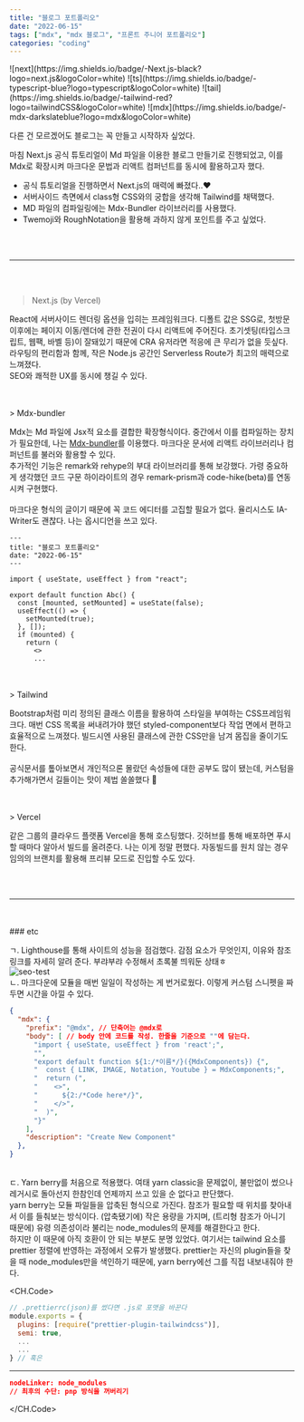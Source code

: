 ```yaml
---
title: "블로그 포트폴리오"
date: "2022-06-15"
tags: ["mdx", "mdx 블로그", "프론트 주니어 포트폴리오"]
categories: "coding"
---
```



<div className="flex flex-row justify-center space-x-1 mb-16">
  <span>![next](https://img.shields.io/badge/-Next.js-black?logo=next.js&logoColor=white)</span>
  <span>![ts](https://img.shields.io/badge/-typescript-blue?logo=typescript&logoColor=white)</span>
  <span>![tail](https://img.shields.io/badge/-tailwind-red?logo=tailwindCSS&logoColor=white)</span>
  <span>![mdx](https://img.shields.io/badge/-mdx-darkslateblue?logo=mdx&logoColor=white)</span>
</div>

다른 건 모르겠어도 블로그는 꼭 만들고 시작하자 싶었다.

마침 Next.js 공식 튜토리얼이 Md 파일을 이용한 블로그 만들기로 진행되었고, 이를 Mdx로 확장시켜 마크다운 문법과 리액트 컴퍼넌트를 동시에 활용하고자 했다.

- 공식 튜토리얼을 진행하면서 Next.js의 매력에 빠졌다..♥️
- 서버사이드 측면에서 class형 CSS와의 궁합을 생각해 Tailwind를 채택했다.
- MD 파일의 컴파일링에는 Mdx-Bundler 라이브러리를 사용했다.
- Twemoji와 RoughNotation을 활용해 과하지 않게 포인트를 주고 싶었다.

<br />
<br />
<hr/>
<br />
<br />

> Next.js (by Vercel)

React에 서버사이드 렌더링 옵션을 입히는 프레임워크다. 디폴트 값은 SSG로, 첫방문 이후에는 페이지 이동/렌더에 관한 전권이 다시 리액트에 주어진다. 초기셋팅(타입스크립트, 웹팩, 바벨 등)이 잘돼있기 때문에 CRA 유저라면 적응에 큰 무리가 없을 듯싶다.  
라우팅의 편리함과 함께, 작은 Node.js 공간인 Serverless Route가 최고의 매력으로 느껴졌다.  
SEO와 쾌적한 UX를 동시에 챙길 수 있다.

<br />
<br />
> Mdx-bundler

Mdx는 Md 파일에 Jsx적 요소를 결합한 확장형식이다. 중간에서 이를 컴파일하는 장치가 필요한데, 나는 [Mdx-bundler](https://www.iamyadav.com/blogs/use-mdx-bundler-with-next-js)를 이용했다. 마크다운 문서에 리액트 라이브러리나 컴퍼넌트를 불러와 활용할 수 있다.  
추가적인 기능은 remark와 rehype의 부대 라이브러리를 통해 보강했다. 가령 중요하게 생각했던 코드 구문 하이라이트의 경우 remark-prism과 code-hike(beta)를 연동시켜 구현했다.  
<br/>
마크다운 형식의 글이기 때문에 꼭 코드 에디터를 고집할 필요가 없다. 율리시스도 IA-Writer도 괜찮다. 나는 옵시디언을 쓰고 있다.

```mdx 예시.mdx
---
title: "블로그 포트폴리오"
date: "2022-06-15"
---

import { useState, useEffect } from "react";

export default function Abc() {
  const [mounted, setMounted] = useState(false);
  useEffect(() => {
    setMounted(true);
  }, []);
  if (mounted) {
    return (
      <>
      ...
```
<br />
<br />
> Tailwind

Bootstrap처럼 미리 정의된 클래스 이름을 활용하여 스타일을 부여하는 CSS프레임워크다. 매번 CSS 목록을 써내려가야 했던 styled-component보다 작업 면에서 편하고 효율적으로 느껴졌다. 빌드시엔 사용된 클래스에 관한 CSS만을 남겨 몸집을 줄이기도 한다.  
<br/>
공식문서를 톺아보면서 개인적으론 몰랐던 속성들에 대한 공부도 많이 됐는데, 커스텀을 추가해가면서 길들이는 맛이 제법 쏠쏠했다 🙊

<br />
<br />
> Vercel

같은 그룹의 클라우드 플랫폼 Vercel을 통해 호스팅했다. 깃허브를 통해
배포하면 푸시할 때마다 알아서 빌드를 올려준다. 나는 이게 정말 편했다. 자동빌드를 원치 않는
경우 임의의 브랜치를 활용해 프리뷰 모드로 진입할 수도 있다.

<br />
<br />
<hr/>
<br />
<br />
### etc
<br />

ㄱ. Lighthouse를 통해 사이트의 성능을 점검했다. 감점 요소가 무엇인지, 이유와 참조 링크를 자세히 알려 준다. 부랴부랴 수정해서 초록불 띄워둔 상태ㅎ
<br/>
![seo-test](/images/seo-test.png)
<br/>
ㄴ. 마크다운에 모듈을 매번 일일이 작성하는 게 번거로웠다. 이렇게 커스텀 스니펫을 짜두면 시간을 아낄 수 있다.
```json markdown.json
{
  "mdx": {
    "prefix": "@mdx", // 단축어는 @mdx로
    "body": [ // body 안에 코드를 작성. 한줄을 기준으로 ""에 담는다.
      "import { useState, useEffect } from 'react';",
      "",
      "export default function ${1:/*이름*/}({MdxComponents}) {",
      "  const { LINK, IMAGE, Notation, Youtube } = MdxComponents;",
      "  return (",
      "    <>",
      "      ${2:/*Code here*/}",
      "    </>",
      "  )",
      "}"
    ],
    "description": "Create New Component"
  },
}
```
<br/>
ㄷ. Yarn berry를 처음으로 적용했다. 여태 yarn classic을 문제없이, 불만없이 썼으나 레거시로 돌아선지 한참인데 언제까지 쓰고 있을 순 없다고 판단했다.  
<br/>
yarn berry는 모듈 파일들을 압축된 형식으로 가진다. 참조가 필요할 때 위치를 찾아내서 이를 들춰보는 방식이다. (압축됐기에) 작은 용량을 가지며, (트리형 참조가 아니기 때문에) 유령 의존성이라 불리는 node_modules의 문제를 해결한다고 한다.  
<br/>
하지만 이 때문에 아직 호환이 안 되는 부분도 분명 있었다. 여기서는 tailwind 요소를 prettier 정렬에 반영하는 과정에서 오류가 발생했다. prettier는 자신의 plugin들을 찾을 때 node_modules만을 색인하기 때문에, yarn berry에선 그를 직접 내보내줘야 한다.

<CH.Code>
```js .prettierrc.js
// .prettierrc(json)를 썼다면 .js로 포맷을 바꾼다
module.exports = {
  plugins: [require("prettier-plugin-tailwindcss")],
  semi: true,
  ...
  ...
} // 혹은
```
---
```json .yarnrc.yml
nodeLinker: node_modules
// 최후의 수단: pnp 방식을 꺼버리기
```
</CH.Code>
      
      